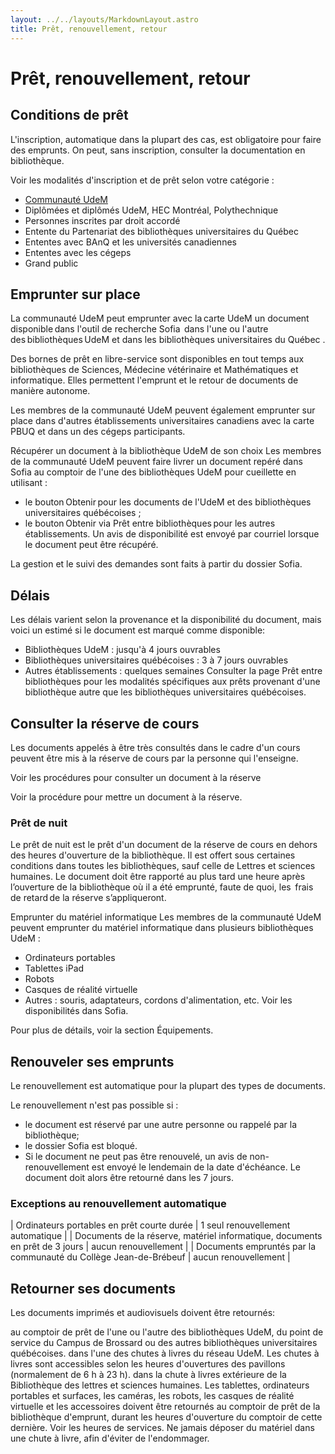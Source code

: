 ```yaml
---
layout: ../../layouts/MarkdownLayout.astro
title: Prêt, renouvellement, retour
---
```


# Prêt, renouvellement, retour

## Conditions de prêt

L'inscription, automatique dans la plupart des cas, est obligatoire pour faire des emprunts. On peut, sans inscription, consulter la documentation en bibliothèque.

Voir les modalités d'inscription et de prêt selon votre catégorie  :

- [Communauté UdeM](./Communaute-udem)
- Diplômées et diplômés UdeM, HEC Montréal, Polythechnique
- Personnes inscrites par droit accordé
- Entente du Partenariat des bibliothèques universitaires du Québec
- Ententes avec BAnQ et les universités canadiennes
- Ententes avec les cégeps
- Grand public

## Emprunter sur place
La communauté UdeM peut emprunter avec la carte UdeM un document disponible dans l'outil de recherche Sofia  dans l'une ou l'autre des bibliothèques UdeM et dans les bibliothèques universitaires du Québec .

Des bornes de prêt en libre-service sont disponibles en tout temps aux bibliothèques de Sciences, Médecine vétérinaire et Mathématiques et informatique. Elles permettent l'emprunt et le retour de documents de manière autonome.  

Les membres de la communauté UdeM peuvent également emprunter sur place dans d'autres établissements universitaires canadiens avec la carte PBUQ et dans un des cégeps participants.

Récupérer un document à la bibliothèque UdeM de son choix
Les membres de la communauté UdeM peuvent faire livrer un document repéré dans Sofia au comptoir de l'une des bibliothèques UdeM pour cueillette en utilisant :

- le bouton Obtenir pour les documents de l'UdeM et des bibliothèques universitaires québécoises ;
- le bouton Obtenir via Prêt entre bibliothèques pour les autres établissements.
Un avis de disponibilité est envoyé par courriel lorsque le document peut être récupéré.

La gestion et le suivi des demandes sont faits à partir du dossier Sofia.

## Délais
Les délais varient selon la provenance et la disponibilité du document, mais voici un estimé si le document est marqué comme disponible:

- Bibliothèques UdeM : jusqu'à 4 jours ouvrables
- Bibliothèques universitaires québécoises : 3 à 7 jours ouvrables
- Autres établissements : quelques semaines
Consulter la page Prêt entre bibliothèques pour les modalités spécifiques aux prêts provenant d'une bibliothèque autre que les bibliothèques universitaires québécoises.

## Consulter la réserve de cours
Les documents appelés à être très consultés dans le cadre d'un cours peuvent être mis à la réserve de cours par la personne qui l'enseigne. 

Voir les procédures pour consulter un document à la réserve

Voir la procédure pour mettre un document à la réserve.

### Prêt de nuit
Le prêt de nuit est le prêt d'un document de la réserve de cours en dehors des heures d'ouverture de la bibliothèque. Il est offert sous certaines conditions dans toutes les bibliothèques, sauf celle de Lettres et sciences humaines. Le document doit être rapporté au plus tard une heure après l’ouverture de la bibliothèque où il a été emprunté, faute de quoi, les  frais de retard de la réserve s’appliqueront.

Emprunter du matériel informatique
Les membres de la communauté UdeM peuvent emprunter du matériel informatique dans plusieurs bibliothèques UdeM :

- Ordinateurs portables
- Tablettes iPad
- Robots
- Casques de réalité virtuelle
- Autres : souris, adaptateurs, cordons d'alimentation, etc. Voir les disponibilités dans Sofia.

Pour plus de détails, voir la section Équipements. 

## Renouveler ses emprunts
Le renouvellement est automatique pour la plupart des types de documents.

Le renouvellement n'est pas possible si : 

- le document est réservé par une autre personne ou rappelé par la bibliothèque;
- le dossier Sofia est bloqué.
- Si le document ne peut pas être renouvelé, un avis de non-renouvellement est envoyé le lendemain de la date d'échéance. Le document doit alors être retourné dans les 7 jours.

### Exceptions au renouvellement automatique
| Ordinateurs portables en prêt courte durée | 1 seul renouvellement automatique |
| Documents de la réserve, matériel informatique, documents en prêt de 3 jours | aucun renouvellement |
| Documents empruntés par la communauté du Collège Jean-de-Brébeuf | aucun renouvellement |

## Retourner ses documents
Les documents imprimés et audiovisuels doivent être retournés:

au comptoir de prêt de l'une ou l'autre des bibliothèques UdeM, du point de service du Campus de Brossard ou des autres bibliothèques universitaires québécoises.
dans l'une des chutes à livres du réseau UdeM. Les chutes à livres sont accessibles selon les heures d'ouvertures des pavillons (normalement de 6 h à 23 h).
dans la chute à livres extérieure de la Bibliothèque des lettres et sciences humaines.
Les tablettes, ordinateurs portables et surfaces, les caméras, les robots, les casques de réalité virtuelle et les accessoires doivent être retournés au comptoir de prêt de la bibliothèque d'emprunt, durant les heures d'ouverture du comptoir de cette dernière. Voir les heures de services.  Ne jamais déposer du matériel dans une chute à livre, afin d'éviter de l'endommager.